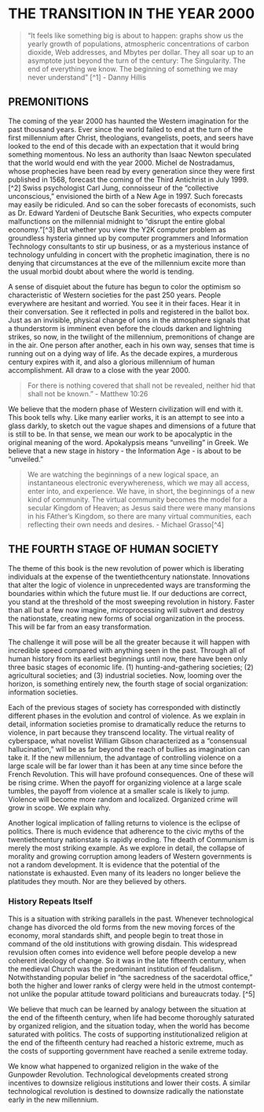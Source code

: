# THE TRANSITION IN THE YEAR 2000

> "It feels like something big is about to happen: graphs show us the yearly growth of populations, atmospheric concentrations of carbon dioxide, Web addresses, and Mbytes per dollar. They all soar up to an asymptote just beyond the turn of the century: The Singularity. The end of everything we know. The beginning of something we may never understand" [^1] - Danny Hillis

## PREMONITIONS

The coming of the year 2000 has haunted the Western imagination for the past thousand years. Ever since the world failed to end at the turn of the first millennium after Christ, theologians, evangelists, poets, and seers have looked to the end of this decade with an expectation that it would bring something momentous. No less an authority than Isaac Newton speculated that the world would end with the year 2000. Michel de Nostradamus, whose prophecies have been read by every generation since they were first published in 1568, forecast the coming of the Third Antichrist in July 1999.[^2] Swiss psychologist Carl Jung, connoisseur of the "collective unconscious," envisioned the birth of a New Age in 1997. Such forecasts may easily be ridiculed. And so can the sober forecasts of economists, such as Dr. Edward Yardeni of Deutsche Bank Securities, who expects computer malfunctions on the millennial midnight to "disrupt the entire global economy."[^3] But whether you view the Y2K computer problem as groundless hysteria ginned up by computer programmers and Information Technology consultants to stir up business, or as a mysterious instance of technology unfulding in concert with the prophetic imagination, there is no denying that circumstances at the eve of the millennium excite more than the usual morbid doubt about where the world is tending.

A sense of disquiet about the future has begun to color the optimism so characteristic of Western societies for the past 250 years. People everywhere are hesitant and worried. You see it in their faces. Hear it in their conversation. See it reflected in polls and registered in the ballot box. Just as an invisible, physical change of ions in the atmosphere signals that a thunderstorm is imminent even before the clouds darken and lightning strikes, so now, in the twilight of the millennium, premonitions of change are in the air. One person after another, each in his own way, senses that time is running out on a dying way of life. As the decade expires, a murderous century expires with it, and also a glorious millennium of human accomplishment. All draw to a close with the year 2000.

> For there is nothing covered that shall not be revealed, neither hid that shall not be known." - Matthew 10:26

We believe that the modern phase of Western civilization will end with it. This book tells why. Like many earlier works, it is an attempt to see into a glass darkly, to sketch out the vague shapes and dimensions of a future that is still to be. In that sense, we mean our work to be apocalyptic in the original meaning of the word. Apokalypsis means "unveiling" in Greek. We believe that a new stage in history - the Information Age - is about to be "unveiled."

> We are watching the beginnings of a new logical space, an instantaneous electronic everywhereness, which we may all access, enter into, and experience. We have, in short, the beginnings of a new kind of community. The virtual community becomes the model for a secular Kingdom of Heaven; as Jesus said there were many mansions in his FAther's Kingdom, so there are many virtual communities, each reflecting their own needs and desires. - Michael Grasso[^4]

## THE FOURTH STAGE OF HUMAN SOCIETY

The theme of this book is the new revolution of power which is liberating individuals at the expense of the twentiethcentury nationstate. Innovations that alter the logic of violence in unprecedented ways are transforming the boundaries within which the future must lie. If our deductions are correct, you stand at the threshold of the most sweeping revolution in history. Faster than all but a few now imagine, microprocessing will subvert and destroy the nationstate, creating new forms of social organization in the process. This will be far from an easy transformation.

The challenge it will pose will be all the greater because it will happen with incredible speed compared with anything seen in the past. Through all of human history from its earliest beginnings until now, there have been only three basic stages of economic life. (1) hunting-and-gathering societies; (2) agricultural societies; and (3) industrial societies. Now, looming over the horizon, is something entirely new, the fourth stage of social organization: information societies.

Each of the previous stages of society has corresponded with distinctly different phases in the evolution and control of violence. As we explain in detail, information societies promise to dramatically reduce the returns to violence, in part because they transcend locality. The virtual reality of cyberspace, what novelist William Gibson characterized as a "consensual hallucination," will be as far beyond the reach of bullies as imagination can take it. If the new millennium, the advantage of controlling violence on a large scale will be far lower than it has been at any time since before the French Revolution. This will have profound consequences. One of these will be rising crime. When the payoff for organizing violence at a large scale tumbles, the payoff from violence at a smaller scale is likely to jump. Violence will become more random and localized. Organized crime will grow in scope. We explain why.

Another logical implication of falling returns to violence is the eclipse of politics. There is much evidence that adherence to the civic myths of the twentiethcentury nationstate is rapidly eroding. The death of Communism is merely the most striking example. As we explore in detail, the collapse of morality and growing corruption among leaders of Western governments is not a random development. It is evidence that the potential of the nationstate is exhausted. Even many of its leaders no longer believe the platitudes they mouth. Nor are they believed by others.

### History Repeats Itself

This is a situation with striking parallels in the past. Whenever technological change has divorced the old forms from the new moving forces of the economy, moral standards shift, and people begin to treat those in command of the old institutions with growing disdain. This widespread revulsion often comes into evidence well before people develop a new coherent ideology of change. So it was in the late fifteenth century, when the medieval Church was the predominant institution of feudalism. Notwithstanding popular belief in "the sacredness of the sacerdotal office," both the higher and lower ranks of clergy were held in the utmost contempt-not unlike the popular attitude toward politicians and bureaucrats today. [^5]

We believe that much can be learned by analogy between the situation at the end of the fifteenth century, when life had become thoroughly saturated by organized religion, and the situation today, when the world has become saturated with politics. The costs of supporting institutionalized religion at the end of the fifteenth century had reached a historic extreme, much as the costs of supporting government have reached a senile extreme today.

We know what happened to organized religion in the wake of the Gunpowder Revolution. Technological developments created strong incentives to downsize religious institutions and lower their costs. A similar technological revolution is destined to downsize radically the nationstate early in the new millennium.
